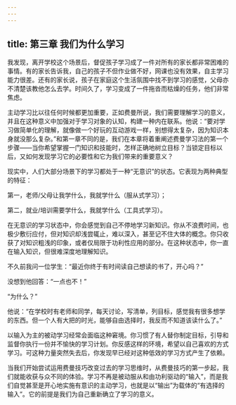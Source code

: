 ```yaml
---
---
---
```

title: 第三章 我们为什么学习
---




我发现，离开学校这个场景后，督促孩子学习成了一件对所有的家长都非常困难的事情。有的家长告诉我，自己的孩子不但作业做不好，网课也没有效果，自主学习能力很差。还有的家长说，孩子在家庭这个生活氛围中找不到学习的感觉，父母亦不清楚该教他怎么去学。时间久了，学习变成了一件拖沓而枯燥的任务，他们非常焦虑。

主动学习比以往任何时候都更加重要，正如费曼所说，我们需要理解学习的意义，并且在这种意义中加强对于学习对象的认知，构建一种内在联系。他说：“要对学习做简单化的理解，就像做一个好玩的互动游戏一样，别想得太复杂，因为知识本身就没那么复杂。”和第一章不同的是，我们在本章将着重阐述费曼学习法的第一个步骤——当你希望掌握一门知识和技能时，怎样正确地树立目标？当锁定目标以后，又如何发现学习它的必要性和它为我们带来的重要意义？

现实中，人们大部分场景下的学习都处于一种“无意识”的状态。它表现为两种典型的特征：

第一，老师/父母让我学什么，我就学什么（服从式学习）；

第二，就业/培训需要学什么，我就学什么（工具式学习）。

在无意识的学习状态中，你会感觉到自己不停地学习新知识。你从不浪费时间，也极少敷衍应付，但对知识却浅尝辄止，难以深入，甚至记不住大体的概念。你只收获了对知识粗浅的印象，或者仅局限于功利性应用的部分。在这种状态中，你一直在输入知识，但很难深度地理解知识。

不久前我问一位学生：“最近你终于有时间读自己想读的书了，开心吗？”

没想到他回答：“一点也不！”

“为什么？”

他说：“在学校时有老师和同学，每天讨论，写清单，列目标，感觉我有很多想学的东西。但一个人有大把的时光，能够自由选择时，我反而不知道该读什么了。”

以输入为主的被动学习经常会面临这种窘境。你习惯了有人替你制定目标，引导和监督你执行一份并不愉快的学习计划。你反感这样的环境，希望以自己喜欢的方式学习。可这种力量突然失去后，你发现早已经对这种低效的学习方式产生了依赖。

当我们开始尝试运用费曼技巧改变过去的学习思维时，从费曼技巧的第一步起，我们就能收获与众不同的体验。学习不再是被动服从和由功利驱动的“输入”，而是我们自觉甚至是开心地实施有意识的主动学习，也就是以“输出”为载体的“有选择的输入”。它的前提是我们为自己重新确立了学习的意义。